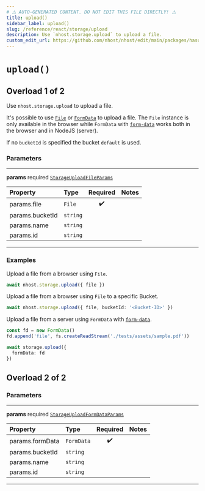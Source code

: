 ```yaml
---
# ⚠️ AUTO-GENERATED CONTENT. DO NOT EDIT THIS FILE DIRECTLY! ⚠️
title: upload()
sidebar_label: upload()
slug: /reference/react/storage/upload
description: Use `nhost.storage.upload` to upload a file.
custom_edit_url: https://github.com/nhost/nhost/edit/main/packages/hasura-storage-js/src/hasura-storage-client.ts#L75
---
```


# `upload()`

## Overload 1 of 2

Use `nhost.storage.upload` to upload a file.

It's possible to use [`File`](https://developer.mozilla.org/en-US/docs/Web/API/File) or [`FormData`](https://developer.mozilla.org/en-US/docs/Web/API/FormData) to upload a file. The `File` instance is only available in the browser while `FormData` with [`form-data`](https://www.npmjs.com/package/form-data) works both in the browser and in NodeJS (server).

If no `bucketId` is specified the bucket `default` is used.

### Parameters

---

**<span className="parameter-name">params</span>** <span className="optional-status">required</span> [`StorageUploadFileParams`](/reference/docgen/react/types/storage-upload-file-params)

| Property                                                                                    | Type                | Required | Notes |
| :------------------------------------------------------------------------------------------ | :------------------ | :------: | :---- |
| <span className="parameter-name"><span className="light-grey">params.</span>file</span>     | <code>File</code>   |    ✔️    |       |
| <span className="parameter-name"><span className="light-grey">params.</span>bucketId</span> | <code>string</code> |          |       |
| <span className="parameter-name"><span className="light-grey">params.</span>name</span>     | <code>string</code> |          |       |
| <span className="parameter-name"><span className="light-grey">params.</span>id</span>       | <code>string</code> |          |       |

---

### Examples

Upload a file from a browser using `File`.

```ts
await nhost.storage.upload({ file })
```

Upload a file from a browser using `File` to a specific Bucket.

```ts
await nhost.storage.upload({ file, bucketId: '<Bucket-ID>' })
```

Upload a file from a server using `FormData` with [`form-data`](https://www.npmjs.com/package/form-data).

```ts
const fd = new FormData()
fd.append('file', fs.createReadStream('./tests/assets/sample.pdf'))

await storage.upload({
  formData: fd
})
```

## Overload 2 of 2

### Parameters

---

**<span className="parameter-name">params</span>** <span className="optional-status">required</span> [`StorageUploadFormDataParams`](/reference/docgen/react/types/storage-upload-form-data-params)

| Property                                                                                    | Type                  | Required | Notes |
| :------------------------------------------------------------------------------------------ | :-------------------- | :------: | :---- |
| <span className="parameter-name"><span className="light-grey">params.</span>formData</span> | <code>FormData</code> |    ✔️    |       |
| <span className="parameter-name"><span className="light-grey">params.</span>bucketId</span> | <code>string</code>   |          |       |
| <span className="parameter-name"><span className="light-grey">params.</span>name</span>     | <code>string</code>   |          |       |
| <span className="parameter-name"><span className="light-grey">params.</span>id</span>       | <code>string</code>   |          |       |

---
